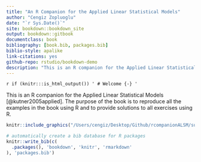 ```yaml
--- 
title: "An R Companion for the Applied Linear Statistical Models"
author: "Cengiz Zopluoglu"
date: "`r Sys.Date()`"
site: bookdown::bookdown_site
output: bookdown::gitbook
documentclass: book
bibliography: [book.bib, packages.bib]
biblio-style: apalike
link-citations: yes
github-repo: rstudio/bookdown-demo
description: "This is an R companion for the Applied Linear Statistical Models (5th Edition) by Kutner, Nachtsheim, Neter, and Li (2005)."
---
```


`r if (knitr:::is_html_output()) '
# Welcome {-}
'`

This is an R companion for the Applied Linear Statistical Models [@kutner2005applied]. The purpose of the book is to reproduce all the examples in the book using R and to provide solutions to all exercises using R.

```r
knitr::include_graphics("/Users/cengiz/Desktop/Github/rcompanionALSM/supp/cover.jpg")
```

```r
# automatically create a bib database for R packages
knitr::write_bib(c(
  .packages(), 'bookdown', 'knitr', 'rmarkdown'
), 'packages.bib')
```
